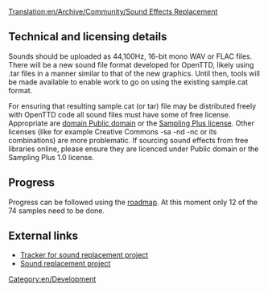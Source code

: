 [[Translation:en/Archive/Community/Sound Effects Replacement]]
{{en/Note|This project is not yet finalised. Please see the forums for more information (see External Links below).}}

==Technical and licensing details==

Sounds should be uploaded as 44,100Hz, 16-bit mono WAV or FLAC files. There will be a new sound file format developed for OpenTTD, likely using .tar files in a manner similar to that of the new graphics. Until then, tools will be made available to enable work to go on using the existing sample.cat format.

For ensuring that resulting sample.cat (or tar) file may be distributed freely with OpenTTD code all sound files must have some of free license. Appropriate are [https://www.wikipedia.org/wiki/Public domain Public domain] or the [http://creativecommons.org/licenses/sampling+/1.0/ Sampling Plus license]. Other licenses (like for example Creative Commons -sa -nd -nc or its combinations) are more problematic. If sourcing sound effects from free libraries online, please ensure they are licenced under Public domain or the Sampling Plus 1.0 license.

== Progress ==
Progress can be followed using the [http://dev.openttdcoop.org/projects/opensfx/roadmap roadmap]. At this moment only 12 of the 74 samples need to be done.

== External links ==
* [http://dev.openttdcoop.org/projects/opensfx Tracker for sound replacement project]
* [http://www.tt-forums.net/viewtopic.php?f=29&t=44761 Sound replacement project]

[[Category:en/Development]]